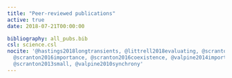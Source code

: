 ```yaml
---
title: "Peer-reviewed publications"
active: true
date: 2018-07-21T00:00:00

bibliography: all_pubs.bib
csl: science.csl
nocite: '@hastings2018longtransients, @littrell2018evaluating, @scranton2017predicting,
  @scranton2016importance, @scranton2016coexistence, @valpine2014importance, @scranton2014approximate,
  @scranton2013small, @valpine2010synchrony'
---
```

